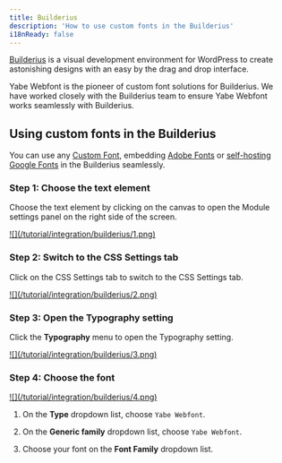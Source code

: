 ```yaml
---
title: Builderius
description: 'How to use custom fonts in the Builderius'
i18nReady: false
---
```


[Builderius](https://builderius.io/?referral=afdfca82c8) is a visual development environment for WordPress to create astonishing designs with an easy by the drag and drop interface.

Yabe Webfont is the pioneer of custom font solutions for Builderius. We have worked closely with the Builderius team to ensure Yabe Webfont works seamlessly with Builderius.

## Using custom fonts in the Builderius

You can use any [Custom Font](/en/font/custom-font), embedding [Adobe Fonts](/en/font/adobe-fonts) or [self-hosting Google Fonts](/en/font/google-fonts) in the Builderius seamlessly.


### Step 1: Choose the text element

Choose the text element by clicking on the canvas to open the Module settings panel on the right side of the screen.

<a data-fslightbox href="/tutorial/integration/builderius/1.png">
![](/tutorial/integration/builderius/1.png)
</a>

### Step 2: Switch to the CSS Settings tab

Click on the CSS Settings tab to switch to the CSS Settings tab.

<a data-fslightbox href="/tutorial/integration/builderius/2.png">
![](/tutorial/integration/builderius/2.png)
</a>

### Step 3: Open the Typography setting

Click the **Typography** menu to open the Typography setting.

<a data-fslightbox href="/tutorial/integration/builderius/3.png">
![](/tutorial/integration/builderius/3.png)
</a>

### Step 4: Choose the font

<a data-fslightbox href="/tutorial/integration/builderius/4.png">
![](/tutorial/integration/builderius/4.png)
</a>

1. On the **Type** dropdown list, choose `Yabe Webfont`.

2. On the **Generic family** dropdown list, choose `Yabe Webfont`.

3. Choose your font on the **Font Family** dropdown list.